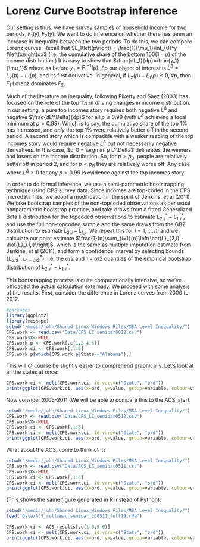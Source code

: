 Lorenz Curve Bootstrap inference
========================================================

Our setting is thus: we have survey samples of household income for two periods, $F_1\left(y\right), F_2\left(y\right)$. We want to do inference on whether there has been an increase in inequality between the two periods. To do this, we can compare Lorenz curves. Recall that $L_1\left(p\right) = \frac{1}{\mu_1}\int_{0}^y f\left(x\right)dx$ (i.e. the cumulative share of the bottom $100\left(1-p\right)$ of the income distribution.) It is easy to show that $\frac{dL_1}{dp}=\frac{y_1}{\mu_1}$ where as before $y_1=F_1^{-1}\left(p\right)$. So our object of interest is $L^\Delta = L_2\left(p\right)-L_1\left(p\right)$, and its first derivative. In general, if $L_2\left(p\right)-L_1\left(p\right)\leq 0,\forall p$, then $F_1$ Lorenz dominates $F_2$. 

Much of the literature on inequality, following Piketty and Saez (2003) has focused on the role of the top 1% in driving changes in income distribution. In our setting, a pure top incomes story requires both negative $L^\Delta$ and negative $\frac{dL^\Delta}{dp}$ for all $p \leq 0.99$ (with $L^\Delta$ achieving a local minimum at $p=0.99$). Which is to say, the cumulative share of the top 1% has increased, and _only_ the top 1% were relatively better off in the second period. A second story which is compatible with a weaker reading of the top incomes story would require negative $L^\Delta$ but not necessarily negative derivatives. In this case,  $p_0 = \argmin_p L^\Delta$  delineates the winners and losers on the income distribution. So, for $p>p_0$, people are relatively better off in period 2, and for $p<p_0$ they are relatively worse off. Any case where $L^\Delta\geq 0$ for any $p>0.99$ is evidence against the top incomes story.

In order to do formal inference, we use a semi-parametric bootstrapping technique using CPS survey data. Since incomes are top-coded in the CPS microdata files, we adopt a modification in the spirit of Jenkins, et al (2011). We take bootstrap samples of the non-topcoded observations as per usual nonparametric bootstrap practice, and take draws from a fitted Generalized Beta II distribution for the topcoded observations to estimate $L^*_{2,i}-L^*_{1,i}$, and use the full non-topcoded sample and the same draws from the GB2 distribution to estimate $\hat{L}_{2,i} - \hat{L}_{1,i}$. We repeat this for $i=1,...,n$, and we calculate our point estimate $\frac{1}{n}\sum_{i=1}{n}\left(\hat{L}_{2,i} - \hat{L}_{1,i}\right)$, which is the same as multiple imputation estimate from Jenkins, et al (2011), and form a confidence interval by selecting bounds $\left\lbrace L^*_{\alpha/2}, L^*_{1-\alpha/2}\right\rbrace$, i.e. the $\alpha/2$ and $1-\alpha/2$ quantiles of the empirical bootstrap distribution of  $L^*_{2,i}-L^*_{1,i}$.

This bootstrapping process is quite computationally intensive, so we've offloaded the actual calculation externally. We proceed with some analysis of the results. First, consider the difference in Lorenz curves from 2000 to 2012.

```r
#packages
library(ggplot2)
library(reshape)
setwd("/media/john/Shared Linux_Windows Files/MSA Level Inequality/")
CPS.work <- read.csv("Data/CPS_LC_semipar0012.csv")
CPS.work$X<-NULL
CPS.work.p <- CPS.work[,c(1,2,4,6)]
CPS.work.ci <- CPS.work[,1:5]
CPS.work.p[which(CPS.work.p$State=="Alabama"),]
```

This will of course be slightly easier to comprehend graphically. Let's look at all the states at once:
```r
CPS.work.ci <- melt(CPS.work.ci, id.vars=c("State", "ord"))
print(ggplot(CPS.work.ci, aes(x=ord, y=value, group=variable, colour=variable)) + labs(title="Difference in Lorenz Ordinates, 2000-2012") + xlab(NULL) + ylab (NULL) + theme(axis.text.x=element_text(angle=60, size=12)) +theme_bw() +geom_line() +geom_hline(aes(yintercept=0))+ facet_wrap(~State,ncol=6))
```

Now consider 2005-2011 (We will be able to compare this to the ACS later).

```r
setwd("/media/john/Shared Linux_Windows Files/MSA Level Inequality/")
CPS.work <- read.csv("Data/CPS_LC_semipar0512.csv")
CPS.work$X<-NULL
CPS.work.ci <- CPS.work[,1:5]
CPS.work.ci <- melt(CPS.work.ci, id.vars=c("State", "ord"))
print(ggplot(CPS.work.ci, aes(x=ord, y=value, group=variable, colour=variable)) + labs(title="Difference in Lorenz Ordinates, 2005-2011 (CPS)") + xlab(NULL) + ylab (NULL) + theme(axis.text.x=element_text(angle=60, size=12)) +theme_bw() +geom_line() +geom_hline(aes(yintercept=0))+ facet_wrap(~State,ncol=6))
```

What about the ACS, come to think of it?

```r
setwd("/media/john/Shared Linux_Windows Files/MSA Level Inequality/")
CPS.work <- read.csv("Data/ACS_LC_semipar0511.csv")
CPS.work$X<-NULL
CPS.work.ci <- CPS.work[,1:5]
CPS.work.ci <- melt(CPS.work.ci, id.vars=c("State", "ord"))
print(ggplot(CPS.work.ci, aes(x=ord, y=value, group=variable, colour=variable)) + labs(title="Difference in Lorenz Ordinates, 2005-2011 (ACS)") + xlab(NULL) + ylab (NULL) + theme(axis.text.x=element_text(angle=60, size=12)) +theme_bw() +geom_line() +geom_hline(aes(yintercept=0))+ facet_wrap(~State,ncol=6))
```
(This shows the same figure generated in R instead of Python):
```r
setwd("/media/john/Shared Linux_Windows Files/MSA Level Inequality/")
load("Data/ACS_cellmean_semipar_LC0511_full19.rda")

CPS.work.ci <- ACS_results[,c(1:3,5:6)]
CPS.work.ci <- melt(CPS.work.ci, id.vars=c("State", "ord"))
print(ggplot(CPS.work.ci, aes(x=ord, y=value, group=variable, colour=variable)) + labs(title="Difference in Lorenz Ordinates, 2005-2011 (ACS, R)") + xlab(NULL) + ylab (NULL) + theme(axis.text.x=element_text(angle=60, size=12)) +theme_bw() +geom_line() +geom_hline(aes(yintercept=0))+ facet_wrap(~State,ncol=6))
```